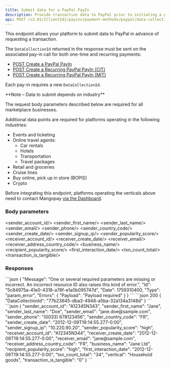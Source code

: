 ```yaml
---
title: Submit data for a PayPal PayIn
description: Provide transaction data to PayPal prior to initiating a pay-in
api: POST /v2.01/{ClientId}/payins/payment-methods/paypal/data-collection
---
```




This endpoint allows your platform to submit data to PayPal in advance of requesting a transaction. 

The `DataCollectionId` returned in the response must be sent on the associated pay-in call for both one-time and recurring payments: 
- [POST Create a PayPal PayIn](/api-reference/paypal/create-paypal-payin)
- [POST Create a Recurring PayPal PayIn (CIT)](/api-reference/paypal/create-recurring-paypal-payin-cit)
- [POST Create a Recurring PayPal PayIn (MIT)](/api-reference/paypal/create-recurring-paypal-payin-mit)

Each pay-in requires a new `DataCollectionId`.

<Note>
**Note – Data to submit depends on industry**

The request body parameters described below are required for all marketplace businesses.

Additional data points are required for platforms operating in the following industries:
- Events and ticketing
- Online travel agents:
  - Car rentals
  - Hotels
  - Transportation
  - Travel packages
- Retail and groceries
- Cruise lines
- Buy online, pick up in store (BOPIS)
- Crypto

Before integrating this endpoint, platforms operating the verticals above need to contact Mangopay <a href="https://hub.mangopay.com/" target="_blank">via the Dashboard</a>.
</Note>

### Body parameters

<sender_account_id/>
<sender_first_name/>
<sender_last_name/>
<sender_email/>
<sender_phone/>
<sender_country_code/>
<sender_create_date/>
<sender_signup_ip/>
<sender_popularity_score/>
<receiver_account_id/>
<receiver_create_date/>
<receiver_email/>
<receiver_address_country_code/>
<business_name/>
<recipient_popularity_score/>
<first_interaction_date/>
<txn_count_total/>
<vertical/>
<transaction_is_tangible/>

### Responses

<AccordionGroup>
<Accordion title="200 - Response parameters" defaultOpen>
<DataCollectionId_Response/>
</Accordion>
</AccordionGroup>

<AccordionGroup>
<Accordion title="400 - Request can't be empty">
```json
{
    "Message": "One or several required parameters are missing or incorrect. An incorrect resource ID also raises this kind of error.",
    "Id": "5c84975a-41e0-4318-a78f-e1a0b095747d",
    "Date": 1759310400,
    "Type": "param_error",
    "Errors": {
        "Payload": "Payload required"
    }
}
```
</Accordion>
</AccordionGroup>

<ResponseExample>
```json 200
{
    "DataCollectionId": "77b23645-dba3-4948-a5ba-32a134a3148d"
}
```
</ResponseExample>

<RequestExample>
```json
{
    "sender_account_id": "A12345N343",
    "sender_first_name": "Jane",
    "sender_last_name": "Doe",
    "sender_email": "jane.doe@sample.com",
    "sender_phone": "(0033) 678123456",
    "sender_country_code": "FR",
    "sender_create_date": "2012-12-09T19:14:55.277-0:00",
    "sender_signup_ip": "10.220.90.20",
    "sender_popularity_score": "high",
    "receiver_account_id": "A12345N344",
    "receiver_create_date": "2012-12-09T19:14:55.277-0:00",
    "receiver_email": "jane@sample.com",
    "receiver_address_country_code": "FR",
    "business_name": "Jane Ltd",
    "recipient_popularity_score": "high",
    "first_interaction_date": "2012-12-09T19:14:55.277-0:00",
    "txn_count_total": "34",
    "vertical": "Household goods",
    "transaction_is_tangible": "0"
}
```
</RequestExample>